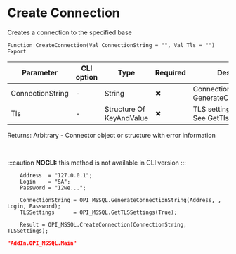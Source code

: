 ﻿---
sidebar_position: 1
description: Create Connection  and other functions to work with MSSQL in the Open Integration Package, a free open-source integration library for 1C:Enterprise 8, OneScript and CLI
keywords: [1C, 1С, 1С:Enterprise, 1С:Enterprise 8.3, API, Integration, Services, Exchange, OneScript, CLI, MSSQL]
---


# Create Connection 
 Creates a connection to the specified base



`Function CreateConnection(Val ConnectionString = "", Val Tls = "") Export`

  | Parameter | CLI option | Type | Required | Description |
  |-|-|-|-|-|
  | ConnectionString | - | String | &#x2716; | Connection string. See GenerateConnectionString |
  | Tls | - | Structure Of KeyAndValue | &#x2716; | TLS settings, if necessary. See GetTlsSettings |

  
  Returns:  Arbitrary - Connector object or structure with error information

<br/>


:::caution
**NOCLI:** this method is not available in CLI version
:::
<br/>


```bsl title="1C:Enterprise/OneScript code example"
    Address  = "127.0.0.1";
    Login    = "SA";
    Password = "12we...";

    ConnectionString = OPI_MSSQL.GenerateConnectionString(Address, , Login, Password);
    TLSSettings      = OPI_MSSQL.GetTLSSettings(True);

    Result = OPI_MSSQL.CreateConnection(ConnectionString, TLSSettings);
```
 



```json title="Result"
"AddIn.OPI_MSSQL.Main"
```
